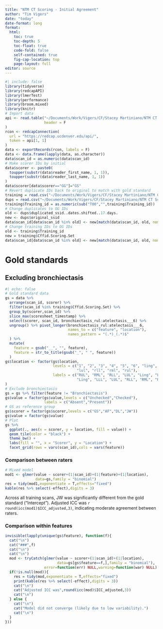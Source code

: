```yaml
---
title: "NTM CT Scoring - Initial Agreement"
author: "Tim Vigers"
date: "today"
date-format: long
format:
  html:
    toc: true
    toc-depth: 5
    toc-float: true
    code-fold: false
    self-contained: true
    fig-cap-location: top
    page-layout: full
editor: source
---
```


```r
#| include: false
library(tidyverse)
library(redcapAPI)
library(lmerTest)
library(performance)
library(broom.mixed)
library(knitr)
# Import data
api <- read.table("~/Documents/Work/Vigers/CF/Stacey Martiniano/NTM CT Scoring/api.txt",
                  header = F
)
rcon <- redcapConnection(
  url = "https://redcap.ucdenver.edu/api/",
  token = api[1, 1]
)
data <- exportRecords(rcon, labels = F)
data <- data.frame(lapply(data, as.character))
data$scan_id = as.numeric(data$scan_id)
# Make scorer IDs by initial
data$scorer <- paste0(
  toupper(substr(data$reader_first_name, 1, 1)),
  toupper(substr(data$reader_last_name, 1, 1))
)
data$scorer[data$scorer=="GG"]="GS"
# Revert duplicate IDs back to original to match with gold standard
training = read.csv("~/Documents/Work/Vigers/CF/Stacey Martiniano/NTM CT Scoring/Data_Clean/training.key.csv")
dups = read.csv("~/Documents/Work/Vigers/CF/Stacey Martiniano/NTM CT Scoring/Data_Clean/duplicated.key.csv")
training$Training_id = as.numeric(sub("T00","",training$Training_id))
# Change duplicates to OG IDs
old <- dups$duplicated_ssid..dates.shifted..17.days.
new <- dups$original_ssid
data$scan_id[data$scan_id %in% old] <- new[match(data$scan_id, old, nomatch = 0)]
# Change training IDs to OG IDs
old <- training$Training_id
new = training$Cffid.Scoring.Set
data$scan_id[data$scan_id %in% old] <- new[match(data$scan_id, old, nomatch = 0)]
```

# Gold standards

## Excluding bronchiectasis

```r
#| echo: false
# Gold standard data
gs = data %>% 
  arrange(scan_id, scorer) %>%
  filter(scan_id %in% training$Cffid.Scoring.Set) %>%
  group_by(scorer,scan_id) %>%
  slice_max(scoresheet_timestamp) %>%
  select(scorer, scan_id, bronchiectasis_rul:atelectasis___6) %>%
  ungroup() %>% pivot_longer(bronchiectasis_rul:atelectasis___6,
                             names_to = c("feature", "location"),
                             names_pattern = "(.*)_(.*)$"
  ) %>% 
  mutate(
    feature = gsub("__", "", feature),
    feature = str_to_title(gsub("_", " ", feature))
  ) 
gs$location <- factor(gs$location,
                      levels = c("1", "2", "3", "4", "5", "6", "ling", "lll", 
                                 "lul", "rll", "rml", "rul"),
                      labels = c("RUL", "RML", "RLL", "LUL", "Ling", "LLL", 
                                 "Ling", "LLL", "LUL", "RLL", "RML", "RUL")
)
# Exclude bronchiectasis
gs = gs %>% filter(feature != "Bronchiectasis")
gs$value = factor(gs$value,levels = c("Unchecked","Checked"),
                  labels = c("Absent","Present"))
# GS as reference group
gs$scorer = factor(gs$scorer,levels = c("GS","AF","DL","JW"))
gs$value = factor(gs$value)
# Plot
gs %>%
  ggplot(., aes(x = scorer, y = location, fill = value)) +
  geom_tile(color = "black") +
  theme_bw() +
  labs(fill = "", x = "Scorer", y = "Location") +
  facet_grid(rows = vars(scan_id),cols = vars(feature))
```

### Comparison between raters

```r
# Mixed model
mod1 <- glmer(value ~ scorer+(1|scan_id)+(1|feature)+(1|location), 
              data=gs,family = "binomial")
res = tidy(mod1,exponentiate = T,effects="fixed")
kable(res %>% select(-effect),digits = 3)
```

Across all training scans, JW was significantly different from the gold standard ("Intercept"). Adjusted ICC was `r round(icc(mod1)$ICC_adjusted,3)`, indicating moderate agreement between raters.

### Comparison within features

```r
invisible(lapply(unique(gs$feature), function(f){
  cat("\n")
  cat("###",f)
  cat("\n")
  cat("\n")
  mod <- tryCatch(glmer(value ~ scorer+(1|scan_id)+(1|location), 
                        data=gs[gs$feature==f,],family = "binomial"),
                  error=function(err) NULL,warning=function(war) NULL)
  if(!is.null(mod)){
    res = tidy(mod,exponentiate = T,effects="fixed")
    print(kable(res %>% select(-effect),digits = 3))
    cat("\n")
    cat("Adjusted ICC was",round(icc(mod)$ICC_adjusted,3))
    cat("\n")
  } else {
    cat("\n")
    cat("Model did not converge (likely due to low variability).")
    cat("\n")
  }
}))
```
